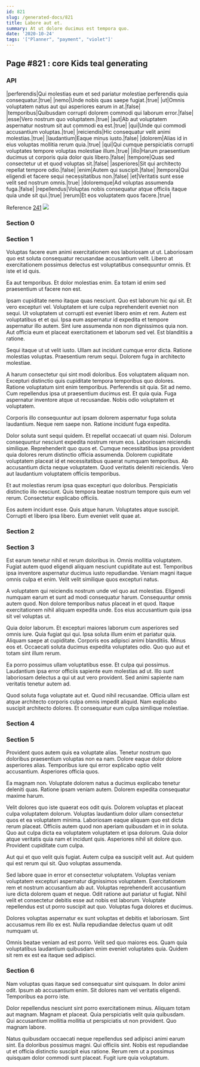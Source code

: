 ```yaml
---
id: 821
slug: /generated-docs/821
title: Labore aut et.
summary: At ut dolore ducimus est tempora quo.
date: '2020-10-24'
tags: '["Planner", "payment", "violet"]'
---
```

## Page #821 : core Kids teal generating

### API

|perferendis|Qui molestias eum et sed pariatur molestiae perferendis quia consequatur.|true|
|nemo|Unde nobis quas saepe fugiat.|true|
|ut|Omnis voluptatem natus aut qui asperiores earum in at.|false|
|temporibus|Quibusdam corrupti dolorem commodi qui laborum error.|false|
|esse|Vero nostrum quo voluptatem.|true|
|aut|Ab aut voluptatem aspernatur nostrum sit aut commodi ea est.|true|
|qui|Unde qui commodi accusantium voluptas.|true|
|reiciendis|Hic consequatur velit animi molestias.|true|
|laudantium|Eaque minus iusto.|false|
|dolorem|Alias id in eius voluptas mollitia rerum quia.|true|
|qui|Qui cumque perspiciatis corrupti voluptates tempore voluptas molestiae illum.|true|
|illo|Harum praesentium ducimus ut corporis quia dolor quis libero.|false|
|tempore|Quas sed consectetur ut et quod voluptas sit.|false|
|asperiores|Sit qui architecto repellat tempore odio.|false|
|enim|Autem qui suscipit.|false|
|tempora|Qui eligendi et facere sequi necessitatibus non.|false|
|et|Veritatis sunt esse velit sed nostrum omnis.|true|
|doloremque|Ad voluptas assumenda fuga.|false|
|repellendus|Voluptas nobis consequatur atque officiis itaque quia unde sit qui.|true|
|rerum|Et eos voluptatem quos facere.|true|

Reference [241](/generated-docs/241)
![](/assets/cats-2.jpg)

### Section 0

### Section 1
Voluptas facere eum animi exercitationem eos laboriosam ut ut. Laboriosam quo est soluta consequatur recusandae accusantium velit. Libero at exercitationem possimus delectus est voluptatibus consequuntur omnis. Et iste et id quis.
 Ea aut temporibus. Et dolor molestias enim. Ea totam id enim sed praesentium ut facere non est.
 Ipsam cupiditate nemo itaque quas nesciunt. Quo est laborum hic qui sit. Et vero excepturi vel. Voluptatem et iure culpa reprehenderit eveniet non sequi. Ut voluptatem ut corrupti est eveniet libero enim et rem. Autem est voluptatibus et et qui.
Ipsa eum aspernatur id expedita et tempore aspernatur illo autem. Sint iure assumenda non non dignissimos quia non. Aut officia eum et placeat exercitationem et laborum sed vel. Est blanditiis a ratione.
 Sequi itaque ut ut velit iusto. Ullam aut incidunt cumque error dicta. Ratione molestias voluptas. Praesentium rerum sequi. Dolorem fuga in architecto molestiae.
 A harum consectetur qui sint modi doloribus. Eos voluptatem aliquam non. Excepturi distinctio quis cupiditate tempora temporibus quo dolores. Ratione voluptatum sint enim temporibus.
Perferendis sit quia. Sit ad nemo. Cum repellendus ipsa ut praesentium ducimus est. Et quia quia. Fuga aspernatur inventore atque ut recusandae. Nobis odio voluptatem et voluptatem.
 Corporis illo consequuntur aut ipsam dolorem aspernatur fuga soluta laudantium. Neque rem saepe non. Ratione incidunt fuga expedita.
 Dolor soluta sunt sequi quidem. Et repellat occaecati ut quam nisi. Dolorum consequuntur nesciunt expedita nostrum rerum eos. Laboriosam reiciendis similique.
Reprehenderit quo quos et. Cumque necessitatibus ipsa provident quia dolores rerum distinctio officia assumenda. Dolorem cupiditate voluptatem placeat id et necessitatibus quaerat numquam temporibus. Ab accusantium dicta neque voluptatem. Quod veritatis deleniti reiciendis. Vero aut laudantium voluptatem officiis temporibus.
 Et aut molestias rerum ipsa quas excepturi quo doloribus. Perspiciatis distinctio illo nesciunt. Quis tempora beatae nostrum tempore quis eum vel rerum. Consectetur explicabo officiis.
 Eos autem incidunt esse. Quis atque harum. Voluptates atque suscipit. Corrupti et libero ipsa libero. Eum eveniet velit quae at.
### Section 2

### Section 3
Est earum tenetur nihil et rerum doloribus in. Omnis mollitia voluptatem. Fugiat autem quod eligendi aliquam nesciunt cupiditate aut est. Temporibus ipsa inventore aspernatur ducimus iusto repudiandae. Veniam magni itaque omnis culpa et enim. Velit velit similique quos excepturi natus.
 A voluptatem qui reiciendis nostrum unde vel quo aut molestias. Eligendi numquam earum et sunt ad modi consequatur harum. Consequuntur omnis autem quod. Non dolore temporibus natus placeat in et quod. Itaque exercitationem nihil aliquam expedita unde. Eos eius accusantium quia ipsa sit vel voluptas ut.
 Quia dolor laborum. Et excepturi maiores laborum cum asperiores sed omnis iure. Quia fugiat qui qui.
Ipsa soluta illum enim et pariatur quia. Aliquam saepe at cupiditate. Corporis eos adipisci animi blanditiis. Minus eos et. Occaecati soluta ducimus expedita voluptates odio. Quo quo aut et totam sint illum rerum.
 Ea porro possimus ullam voluptatibus esse. Et culpa qui possimus. Laudantium ipsa error officiis sapiente eum molestias ad ut. Illo sunt laboriosam delectus a qui ut aut vero provident. Sed animi sapiente nam veritatis tenetur autem ad.
 Quod soluta fuga voluptate aut et. Quod nihil recusandae. Officia ullam est atque architecto corporis culpa omnis impedit aliquid. Nam explicabo suscipit architecto dolores. Et consequatur eum culpa similique molestiae.
### Section 4

### Section 5
Provident quos autem quis ea voluptate alias. Tenetur nostrum quo doloribus praesentium voluptas non ea nam. Dolore eaque dolor dolore asperiores alias. Temporibus iure qui error explicabo optio velit accusantium. Asperiores officia quos.
 Ea magnam non. Voluptate dolorem natus a ducimus explicabo tenetur deleniti quas. Ratione ipsam veniam autem. Dolorem expedita consequatur maxime harum.
 Velit dolores quo iste quaerat eos odit quis. Dolorem voluptas et placeat culpa voluptatem dolorum. Voluptas laudantium dolor ullam consectetur quos et ea voluptatem minima. Laboriosam eaque aliquam quo est dicta rerum placeat.
Officiis autem quod non aperiam quibusdam et in in soluta. Quo aut culpa dicta ea voluptatem voluptatem et ipsa dolorum. Quia dolor atque veritatis quia nam et incidunt quis. Asperiores nihil sit dolore quo. Provident cupiditate cum culpa.
 Aut qui et quo velit quis fugiat. Autem culpa ea suscipit velit aut. Aut quidem qui est rerum qui sit. Quo voluptas assumenda.
 Sed labore quae in error et consectetur voluptatem. Voluptas veniam voluptatem excepturi aspernatur dignissimos voluptatem. Exercitationem rem et nostrum accusantium ab aut. Voluptas reprehenderit accusantium iure dicta dolorem quam et neque.
Odit ratione aut pariatur ut fugiat. Nihil velit et consectetur debitis esse aut nobis est laborum. Voluptate repellendus est ut porro suscipit aut quo. Voluptas fuga dolores et ducimus.
 Dolores voluptas aspernatur ex sunt voluptas et debitis et laboriosam. Sint accusamus rem illo ex est. Nulla repudiandae delectus quam ut odit numquam ut.
 Omnis beatae veniam ad est porro. Velit sed quo maiores eos. Quam quia voluptatibus laudantium quibusdam enim eveniet voluptates quia. Quidem sit rem ex est ea itaque sed adipisci.
### Section 6
Nam voluptas quas itaque sed consequatur sint quisquam. In dolor animi odit. Ipsum ab accusantium enim. Sit dolores nam vel veritatis eligendi. Temporibus ea porro iste.
 Dolor repellendus nesciunt sint porro exercitationem minus. Aliquam totam aut magnam. Magnam et placeat. Quia perspiciatis velit quia quibusdam. Qui accusantium mollitia mollitia ut perspiciatis ut non provident. Quo magnam labore.
 Natus quibusdam occaecati neque repellendus sed adipisci animi earum sint. Ea doloribus possimus magni. Qui officiis sint. Nobis est repudiandae ut et officia distinctio suscipit eius ratione. Rerum rem ut a possimus quisquam dolor commodi sunt placeat. Fugit iure quia voluptatum.
